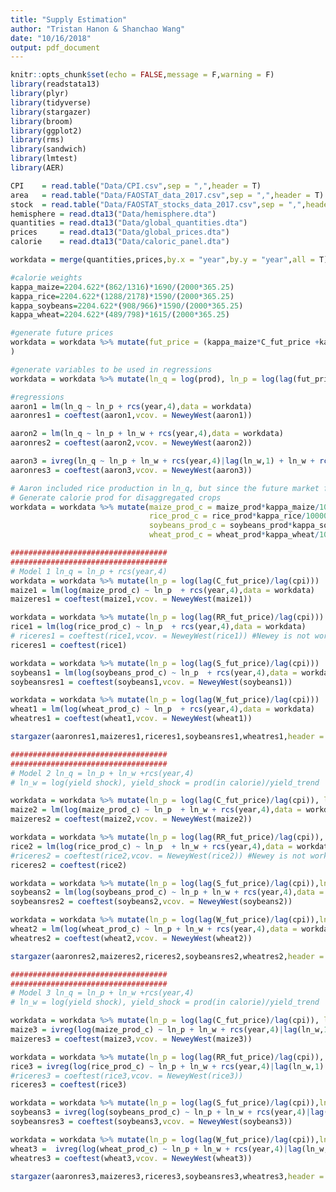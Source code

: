 ```yaml
---
title: "Supply Estimation"
author: "Tristan Hanon & Shanchao Wang"
date: "10/16/2018"
output: pdf_document
---
```


```r
knitr::opts_chunk$set(echo = FALSE,message = F,warning = F)
library(readstata13)
library(plyr)
library(tidyverse)
library(stargazer)
library(broom)
library(ggplot2)
library(rms)
library(sandwich)
library(lmtest)
library(AER)
```

```r
CPI    = read.table("Data/CPI.csv",sep = ",",header = T)
area   = read.table("Data/FAOSTAT_data_2017.csv",sep = ",",header = T)
stock  = read.table("Data/FAOSTAT_stocks_data_2017.csv",sep = ",",header = T)
hemisphere = read.dta13("Data/hemisphere.dta")
quantities = read.dta13("Data/global_quantities.dta")
prices     = read.dta13("Data/global_prices.dta")
calorie    = read.dta13("Data/caloric_panel.dta")
```

```r
workdata = merge(quantities,prices,by.x = "year",by.y = "year",all = T)

#calorie weights 
kappa_maize=2204.622*(862/1316)*1690/(2000*365.25)
kappa_rice=2204.622*(1288/2178)*1590/(2000*365.25) 
kappa_soybeans=2204.622*(908/966)*1590/(2000*365.25)
kappa_wheat=2204.622*(489/798)*1615/(2000*365.25)

#generate future prices
workdata = workdata %>% mutate(fut_price = (kappa_maize*C_fut_price +kappa_soybeans*S_fut_price + kappa_wheat*W_fut_price)/(kappa_maize+kappa_soybeans+kappa_wheat)
)

#generate variables to be used in regressions
workdata = workdata %>% mutate(ln_q = log(prod), ln_p = log(lag(fut_price)/lag(cpi)), ln_w = log(yield_shock))

#regressions
aaron1 = lm(ln_q ~ ln_p + rcs(year,4),data = workdata)
aaronres1 = coeftest(aaron1,vcov. = NeweyWest(aaron1))

aaron2 = lm(ln_q ~ ln_p + ln_w + rcs(year,4),data = workdata)
aaronres2 = coeftest(aaron2,vcov. = NeweyWest(aaron2))

aaron3 = ivreg(ln_q ~ ln_p + ln_w + rcs(year,4)|lag(ln_w,1) + ln_w + rcs(year,4),data = workdata)
aaronres3 = coeftest(aaron3,vcov. = NeweyWest(aaron3))
```

```r
# Aaron included rice production in ln_q, but since the future market for rice starts at 1986, rice future price is not calculated into ln_p
# Generate calorie prod for disaggregated crops
workdata = workdata %>% mutate(maize_prod_c = maize_prod*kappa_maize/1000000,
                               rice_prod_c = rice_prod*kappa_rice/1000000,
                               soybeans_prod_c = soybeans_prod*kappa_soybeans/1000000,
                               wheat_prod_c = wheat_prod*kappa_wheat/1000000)

###################################
###################################
# Model 1 ln_q = ln_p + rcs(year,4)
workdata = workdata %>% mutate(ln_p = log(lag(C_fut_price)/lag(cpi)))
maize1 = lm(log(maize_prod_c) ~ ln_p  + rcs(year,4),data = workdata)
maizeres1 = coeftest(maize1,vcov. = NeweyWest(maize1))

workdata = workdata %>% mutate(ln_p = log(lag(RR_fut_price)/lag(cpi)))
rice1 = lm(log(rice_prod_c) ~ ln_p  + rcs(year,4),data = workdata)
# riceres1 = coeftest(rice1,vcov. = NeweyWest(rice1)) #Newey is not working here
riceres1 = coeftest(rice1)

workdata = workdata %>% mutate(ln_p = log(lag(S_fut_price)/lag(cpi)))
soybeans1 = lm(log(soybeans_prod_c) ~ ln_p  + rcs(year,4),data = workdata)
soybeansres1 = coeftest(soybeans1,vcov. = NeweyWest(soybeans1))

workdata = workdata %>% mutate(ln_p = log(lag(W_fut_price)/lag(cpi)))
wheat1 = lm(log(wheat_prod_c) ~ ln_p  + rcs(year,4),data = workdata)
wheatres1 = coeftest(wheat1,vcov. = NeweyWest(wheat1))

stargazer(aaronres1,maizeres1,riceres1,soybeansres1,wheatres1,header = F,column.labels = c("aggregate","maize","rice","soybeans","wheat"))

###################################
###################################
# Model 2 ln_q = ln_p + ln_w +rcs(year,4)
# ln_w = log(yield shock), yield_shock = prod(in calorie)/yield_trend

workdata = workdata %>% mutate(ln_p = log(lag(C_fut_price)/lag(cpi)), ln_w = log(maize_prod_c/yield_trend_C))
maize2 = lm(log(maize_prod_c) ~ ln_p  + ln_w + rcs(year,4),data = workdata)
maizeres2 = coeftest(maize2,vcov. = NeweyWest(maize2))

workdata = workdata %>% mutate(ln_p = log(lag(RR_fut_price)/lag(cpi)), ln_w = log(rice_prod_c/yield_trend_RR))
rice2 = lm(log(rice_prod_c) ~ ln_p  + ln_w + rcs(year,4),data = workdata)
#riceres2 = coeftest(rice2,vcov. = NeweyWest(rice2)) #Newey is not working here
riceres2 = coeftest(rice2)

workdata = workdata %>% mutate(ln_p = log(lag(S_fut_price)/lag(cpi)),ln_w = log(soybeans_prod_c/yield_trend_S))
soybeans2 = lm(log(soybeans_prod_c) ~ ln_p + ln_w + rcs(year,4),data = workdata)
soybeansres2 = coeftest(soybeans2,vcov. = NeweyWest(soybeans2))

workdata = workdata %>% mutate(ln_p = log(lag(W_fut_price)/lag(cpi)),ln_w = log(wheat_prod_c/yield_trend_W))
wheat2 = lm(log(wheat_prod_c) ~ ln_p + ln_w + rcs(year,4),data = workdata)
wheatres2 = coeftest(wheat2,vcov. = NeweyWest(wheat2))

stargazer(aaronres2,maizeres2,riceres2,soybeansres2,wheatres2,header = F,column.labels = c("aggregate","maize","rice","soybeans","wheat"))

###################################
###################################
# Model 3 ln_q = ln_p + ln_w +rcs(year,4)
# ln_w = log(yield shock), yield_shock = prod(in calorie)/yield_trend

workdata = workdata %>% mutate(ln_p = log(lag(C_fut_price)/lag(cpi)), ln_w = log(maize_prod_c/yield_trend_C))
maize3 = ivreg(log(maize_prod_c) ~ ln_p + ln_w + rcs(year,4)|lag(ln_w,1) + ln_w + rcs(year,4),data = workdata)
maizeres3 = coeftest(maize3,vcov. = NeweyWest(maize3))

workdata = workdata %>% mutate(ln_p = log(lag(RR_fut_price)/lag(cpi)), ln_w = log(rice_prod_c/yield_trend_RR))
rice3 = ivreg(log(rice_prod_c) ~ ln_p + ln_w + rcs(year,4)|lag(ln_w,1) + ln_w + rcs(year,4),data = workdata)
#riceres3 = coeftest(rice3,vcov. = NeweyWest(rice3))
riceres3 = coeftest(rice3)

workdata = workdata %>% mutate(ln_p = log(lag(S_fut_price)/lag(cpi)),ln_w = log(soybeans_prod_c/yield_trend_S))
soybeans3 = ivreg(log(soybeans_prod_c) ~ ln_p + ln_w + rcs(year,4)|lag(ln_w,1) + ln_w + rcs(year,4),data = workdata)
soybeansres3 = coeftest(soybeans3,vcov. = NeweyWest(soybeans3))

workdata = workdata %>% mutate(ln_p = log(lag(W_fut_price)/lag(cpi)),ln_w = log(wheat_prod_c/yield_trend_W))
wheat3 =  ivreg(log(wheat_prod_c) ~ ln_p + ln_w + rcs(year,4)|lag(ln_w,1) + ln_w + rcs(year,4),data = workdata)
wheatres3 = coeftest(wheat3,vcov. = NeweyWest(wheat3))

stargazer(aaronres3,maizeres3,riceres3,soybeansres3,wheatres3,header = F,column.labels = c("aggregate","maize","rice","soybeans","wheat"))
```





